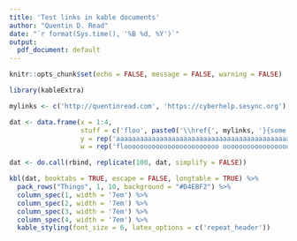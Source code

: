```yaml
---
title: 'Test links in kable documents'
author: "Quentin D. Read"
date: "`r format(Sys.time(), '%B %d, %Y')`"
output:
  pdf_document: default
---
```


```r
knitr::opts_chunk$set(echo = FALSE, message = FALSE, warning = FALSE)
```

```r
library(kableExtra)

mylinks <- c('http://quentinread.com', 'https://cyberhelp.sesync.org')

dat <- data.frame(x = 1:4,
                  stuff = c('floo', paste0('\\href{', mylinks, '}{some stuff}'), 'This is cool \\href{google.com}{dude}'),
                  y = rep('aaaaaaaaaaaaaaaaaaaaaaaaaaaaaaaaaaaaaaaaaaaaaaaaaaaaaaaaaaaaaaaaaaaaaaaaaaaaaaaa', 4),
                  w = rep('floooooooooooooooooooooooo oooooooooooooooooooooooooooodle', 4))

dat <- do.call(rbind, replicate(100, dat, simplify = FALSE))

kbl(dat, booktabs = TRUE, escape = FALSE, longtable = TRUE) %>%
  pack_rows("Things", 1, 10, background = "#D4EBF2") %>%
  column_spec(1, width = '7em') %>%
  column_spec(2, width = '7em') %>%
  column_spec(3, width = '7em') %>%
  column_spec(4, width = '7em') %>%
  kable_styling(font_size = 6, latex_options = c('repeat_header'))

```

